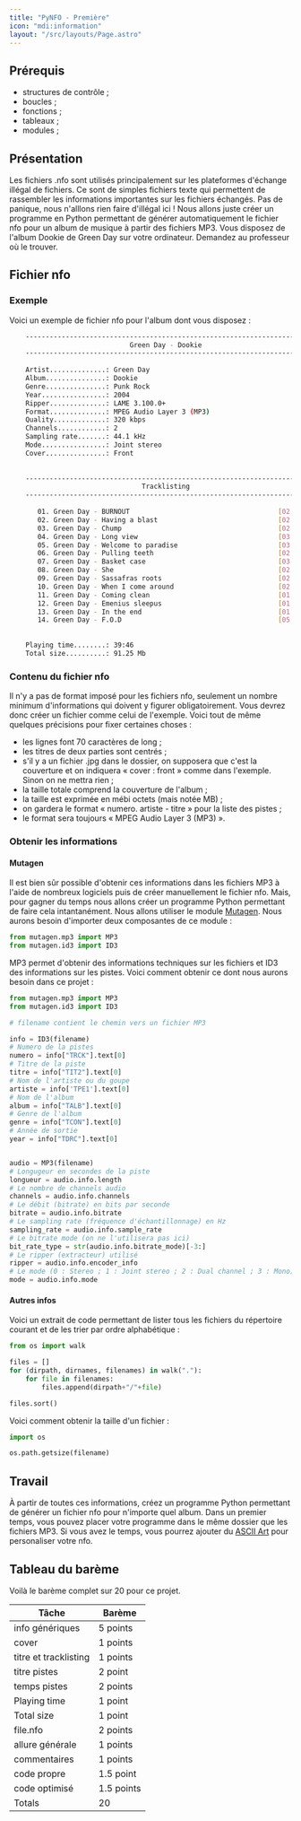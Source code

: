 ```yaml
---
title: "PyNFO - Première"
icon: "mdi:information"
layout: "/src/layouts/Page.astro"
---
```


## Prérequis

  * structures de contrôle ;
  * boucles ;
  * fonctions ;
  * tableaux ;
  * modules ;

## Présentation

Les fichiers .nfo sont utilisés principalement sur les plateformes d'échange
illégal de fichiers. Ce sont de simples fichiers texte qui permettent de
rassembler les informations importantes sur les fichiers échangés. Pas de
panique, nous n'alllons rien faire d'illégal ici ! Nous allons juste créer un
programme en Python permettant de générer automatiquement le fichier nfo pour
un album de musique à partir des fichiers MP3. Vous disposez de l'album Dookie
de Green Day sur votre ordinateur. Demandez au professeur où le trouver.

## Fichier nfo

### Exemple

Voici un exemple de fichier nfo pour l'album dont vous disposez :

```bash
    ----------------------------------------------------------------------
                              Green Day - Dookie
    ----------------------------------------------------------------------
    
    Artist..............: Green Day
    Album...............: Dookie
    Genre...............: Punk Rock
    Year................: 2004
    Ripper..............: LAME 3.100.0+
    Format..............: MPEG Audio Layer 3 (MP3)
    Quality.............: 320 kbps
    Channels............: 2
    Sampling rate.......: 44.1 kHz
    Mode................: Joint stereo
    Cover...............: Front
    
    
    ----------------------------------------------------------------------
                                 Tracklisting
    ----------------------------------------------------------------------
    
       01. Green Day - BURNOUT                                     [02:07]
       02. Green Day - Having a blast                              [02:44]
       03. Green Day - Chump                                       [02:54]
       04. Green Day - Long view                                   [03:59]
       05. Green Day - Welcome to paradise                         [03:44]
       06. Green Day - Pulling teeth                               [02:30]
       07. Green Day - Basket case                                 [03:03]
       08. Green Day - She                                         [02:14]
       09. Green Day - Sassafras roots                             [02:37]
       10. Green Day - When I come around                          [02:58]
       11. Green Day - Coming clean                                [01:34]
       12. Green Day - Emenius sleepus                             [01:43]
       13. Green Day - In the end                                  [01:46]
       14. Green Day - F.O.D                                       [05:47]
    
    
    Playing time........: 39:46
    Total size..........: 91.25 Mb
```

### Contenu du fichier nfo

Il n'y a pas de format imposé pour les fichiers nfo, seulement un nombre
minimum d'informations qui doivent y figurer obligatoirement. Vous devrez donc
créer un fichier comme celui de l'exemple. Voici tout de même quelques
précisions pour fixer certaines choses :

  * les lignes font 70 caractères de long ;
  * les titres de deux parties sont centrés ;
  * s'il y a un fichier .jpg dans le dossier, on supposera que c'est la couverture et on indiquera « cover : front » comme dans l'exemple. Sinon on ne mettra rien ;
  * la taille totale comprend la couverture de l'album ;
  * la taille est exprimée en mébi octets (mais notée MB) ;
  * on gardera le format « numero. artiste - titre » pour la liste des pistes ;
  * le format sera toujours « MPEG Audio Layer 3 (MP3) ».

### Obtenir les informations

#### Mutagen

Il est bien sûr possible d'obtenir ces informations dans les fichiers MP3 à
l'aide de nombreux logiciels puis de créer manuellement le fichier nfo. Mais,
pour gagner du temps nous allons créer un programme Python permettant de faire
cela intantanément. Nous allons utiliser le module
[Mutagen](https://mutagen.readthedocs.io/en/latest/). Nous aurons besoin
d'importer deux composantes de ce module :

```python
from mutagen.mp3 import MP3
from mutagen.id3 import ID3
```

MP3 permet d'obtenir des informations techniques sur les fichiers et ID3 des
informations sur les pistes. Voici comment obtenir ce dont nous aurons besoin
dans ce projet :

```python
from mutagen.mp3 import MP3
from mutagen.id3 import ID3

# filename contient le chemin vers un fichier MP3

info = ID3(filename)
# Numero de la pistes
numero = info["TRCK"].text[0]
# Titre de la piste
titre = info["TIT2"].text[0]
# Nom de l'artiste ou du goupe
artiste = info['TPE1'].text[0]
# Nom de l'album
album = info["TALB"].text[0]
# Genre de l'album
genre = info["TCON"].text[0]
# Année de sortie
year = info["TDRC"].text[0]


audio = MP3(filename)
# Longugeur en secondes de la piste
longueur = audio.info.length
# Le nombre de channels audio
channels = audio.info.channels
# Le débit (bitrate) en bits par seconde
bitrate = audio.info.bitrate
# Le sampling rate (fréquence d'échantillonnage) en Hz
sampling_rate = audio.info.sample_rate
# Le bitrate mode (on ne l'utilisera pas ici)
bit_rate_type = str(audio.info.bitrate_mode)[-3:]
# Le ripper (extracteur) utilisé
ripper = audio.info.encoder_info
# Le mode (0 : Stereo ; 1 : Joint stereo ; 2 : Dual channel ; 3 : Mono)
mode = audio.info.mode
```

#### Autres infos

Voici un extrait de code permettant de lister tous les fichiers du répertoire
courant et de les trier par ordre alphabétique :

```python
from os import walk

files = []
for (dirpath, dirnames, filenames) in walk("."):
    for file in filenames:
        files.append(dirpath+"/"+file)

files.sort()
```

Voici comment obtenir la taille d'un fichier :

```python
import os

os.path.getsize(filename)
```

## Travail

À partir de toutes ces informations, créez un programme Python permettant de
générer un fichier nfo pour n'importe quel album. Dans un premier temps, vous
pouvez placer votre programme dans le même dossier que les fichiers MP3. Si
vous avez le temps, vous pourrez ajouter du [ASCII
Art](https://fr.wikipedia.org/wiki/Art_ASCII) pour personaliser votre nfo.

## Tableau du barème

Voilà le barème complet sur 20 pour ce projet.

Tâche | Barème  
---|---  
info génériques | 5 points  
cover | 1 points  
titre et tracklisting | 1 points  
titre pistes | 2 point  
temps pistes | 2 points  
Playing time | 1 point  
Total size | 1 point  
file.nfo | 2 points  
allure générale | 1 points  
commentaires | 1 points  
code propre | 1.5 point  
code optimisé | 1.5 points  
Totals | 20  
